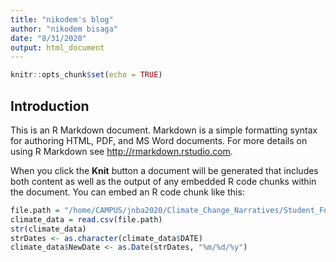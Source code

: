 ```yaml
---
title: "nikodem's blog"
author: "nikodem bisaga"
date: "8/31/2020"
output: html_document
---
```


```r
knitr::opts_chunk$set(echo = TRUE)
```

## Introduction

This is an R Markdown document. Markdown is a simple formatting syntax for authoring HTML, PDF, and MS Word documents. For more details on using R Markdown see <http://rmarkdown.rstudio.com>.

When you click the **Knit** button a document will be generated that includes both content as well as the output of any embedded R code chunks within the document. You can embed an R code chunk like this:

```r









file.path = "/home/CAMPUS/jnba2020/Climate_Change_Narratives/Student_Folders/Bisaga/westchester temp records.csv"
climate_data = read.csv(file.path)
str(climate_data)
strDates <- as.character(climate_data$DATE)
climate_data$NewDate <- as.Date(strDates, "%m/%d/%y")


```





